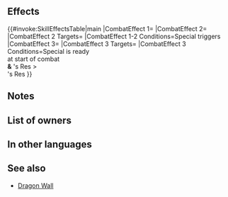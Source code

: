 {{Special
|tagid=SID_三雄の双刃
|intID=3974
|exclusive=1
|canUseWeapon={{WeaponList|exclude=Staff}}
|canUseMove={{MoveList|All}}
|cost=500
|cooldown=2
|effect=When Special triggers, boosts damage by 40% of unit's Res and neutralizes foe's "reduces damage by X%" effects from non-Special skills. At start of combat, if unit's Special is ready and unit's Res > foe's Res, reduces damage from attacks during combat and from area-of-effect Specials (excluding Røkkr area-of-effect Specials) by percentage = difference between stats × 3 (max 30%).
|required=Iceberg
|properties=random_owner,offensive_special
}}
==Effects==
{{#invoke:SkillEffectsTable|main
|CombatEffect 1={{Eft|Damage Boost|percent=1|40% of {{Tgt|Unit}}'s Res}}
|CombatEffect 2={{Eft|Neutralize Damage Reduction}}
|CombatEffect 2 Targets={{Tgt|Foe}}
|CombatEffect 1-2 Conditions=Special triggers
|CombatEffect 3={{Eft|Damage Reduction|3 x ({{Tgt|Unit}}'s Res - {{Tgt|Foe)}}'s Res)<br>from attacks & Non-Røkkr [[AoE Specials]]|percent=1|max=30%}}
|CombatEffect 3 Targets={{Tgt|Unit}}
|CombatEffect 3 Conditions=Special is ready<br>at start of combat<br>'''&''' {{Tgt|Unit}}'s Res ><br>{{Tgt|Foe)}}'s Res
}}

==Notes==
{{DamageBoost}}
{{DamageReductionNeutralization}}
{{DamagePercentageReduction}}
{{AoEDamageReduction}}

==List of owners==
{{Skill Hero List}}
==In other languages==
{{OtherLanguages
|japanese=三雄の双刃
|german=Waffen der Drei
|spanishEU=Filos de los Tres
|spanishLA=Filos de los Tres
|french=Lames des Trois
|italian=Lame dei tre
|chineseTW=三雄的雙刃
|portuguese=Armas dos três
}}
==See also==
{{See also skills|cond=(Description LIKE '%disables%reduce%damage by x%' OR Description LIKE '%neutralizes%reduce%damage by x%') AND Description LIKE '%non-Special%' AND Description NOT LIKE '%reduces the percentage%'}}
* [[Dragon Wall]]
{{Specials Navbox}}